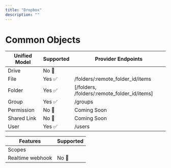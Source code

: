 ```yaml
---
title: "Dropbox"
description: ""
---
```


# Common Objects


| Unified Model | Supported                           | Provider Endpoints                           |
| -------- | ------------------------------------- | ------------------------------------- |
| Drive     |No 🚫 |   |
| File      | Yes ✅  | /folders/:remote_folder_id/items |
| Folder   | Yes ✅ | [/folders, /folders/:remote_folder_id/items] | 
| Group   | Yes ✅| /groups  | 
| Permission   | No 🚫 | Coming Soon  |
| Shared Link   | No 🚫|  Coming Soon | 
| User   | Yes ✅ | /users  |



| Features | Supported                           |
| -------- | ------------------------------------- |
| Scopes     | |
| Realtime webhook     | No 🚫|